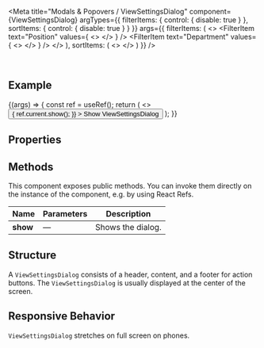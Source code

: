 
<Meta
  title="Modals & Popovers / ViewSettingsDialog"
  component={ViewSettingsDialog}
  argTypes={{
    filterItems: { control: { disable: true } },
    sortItems: { control: { disable: true } }
  }}
  args={{
    filterItems: (
      <>
        <FilterItem
          text="Position"
          values={
            <>
              <FilterItemOption text="CEO" />
              <FilterItemOption text="CTO" />
              <FilterItemOption text="CIO" />
            </>
          }
        />
        <FilterItem
          text="Department"
          values={
            <>
              <FilterItemOption text="Legal" />
              <FilterItemOption text="Finance" />
              <FilterItemOption text="Development" />
            </>
          }
        />
      </>
    ),
    sortItems: (
      <>
        <SortItem text="Name" />
        <SortItem text="Position" />
        <SortItem text="Company" />
        <SortItem text="Department" />
      </>
    )
  }}
/>

<DocsHeader />

<br />

## Example

<Canvas>
  <Story name="Default">
    {(args) => {
      const ref = useRef();
      return (
        <>
          <Button
            onClick={() => {
              ref.current.show();
            }}
          >
            Show ViewSettingsDialog
          </Button>
          <ViewSettingsDialog ref={ref} {...args} />
        </>
      );
    }}
  </Story>
</Canvas>

## Properties

<ArgsTable story="." />

## Methods

This component exposes public methods. You can invoke them directly on the instance of the component, e.g. by using React Refs.

| Name     | Parameters | Description       |
| -------- | ---------- | ----------------- |
| **show** | &mdash;    | Shows the dialog. |

## Structure

A `ViewSettingsDialog` consists of a header, content, and a footer for action buttons. The `ViewSettingsDialog` is usually displayed at the center of the screen.

## Responsive Behavior

`ViewSettingsDialog` stretches on full screen on phones.
